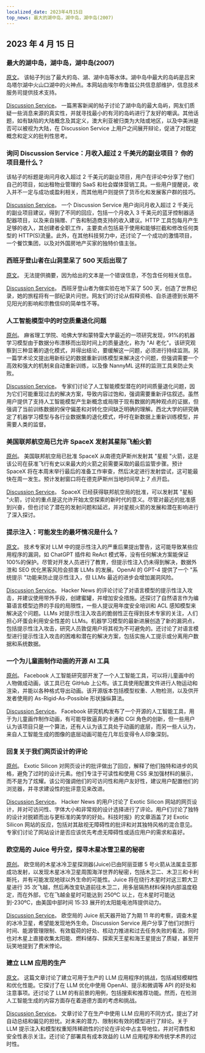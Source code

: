 ```yaml
---
localized_date: 2023年4月15日
top_news: 最大的湖中岛，湖中岛，湖中岛(2007)
---
```




## 2023 年 4 月 15 日

### 最大的湖中岛，湖中岛，湖中岛(2007)

[原文](https://www.elbruz.org/special-projects/islands-and-lakes/)。
该帖子列出了最大的岛、湖、湖中岛等水体。湖中岛中最大的岛屿是吕宋岛塔尔湖中火山口湖中的火神点。本网站由埃尔布鲁兹公共信息部维护，信息技术服务司提供技术支持。

[Discussion Service](http://news.ycombinator.com/item?id=35567026)。
一篇黑客新闻的帖子讨论了湖中岛的最大岛屿，网友们质疑一些消息来源的真实性，并就寻找最小的有河的岛屿进行了友好的嘲讽。其他话题，如有缺陷的大陆概念及其定义，澳大利亚被归类为大陆或地区，以及中美洲是否可以被视为大陆，在 Discussion Service 上用户之间展开辩论，促进了对既定概念和定义的批判性思考。

### 询问 Discussion Service：月收入超过 2 千美元的副业项目？ 你的项目是什么？

该帖子的标题是询问月收入超过 2 千美元的副业项目，用户在评论中分享了他们自己的项目，如出租物业管理的 SaaS 和社会媒体营销工具。一些用户提醒说，收入并不一定与成功或盈利相关，而其他用户则提供了货币化和发展客户群的技巧。

[Discussion Service](http://news.ycombinator.com/item?id=35567822)。
一个 Discussion Service 用户询问月收入超过 2 千美元的副业项目建议，得到了不同的回应，包括一个月收入 3 千美元的蓝牙控制器适配器项目，以及来自捐赠、广告和制造商支持的收入建议。HTTP 工具包每月产生足够的收入，其创建者全职工作，主要卖点包括易于使用和能够拦截和修改任何类型的 HTTP(S)流量。此外，在其他科技努力中，还讨论了一个成功的激情项目，一个餐饮集团，以及对外国房地产买家的独特价值主张。

### 西班牙登山者在山洞里呆了 500 天后出现了

[原文](https://www.cbc.ca/news/world/spain-cave-500-days-beatriz-flamini-1.6810428)。
无法提供摘要，因为给出的文本是一个错误信息，不包含任何相关信息。

[Discussion Service](http://news.ycombinator.com/item?id=35571481)。
西班牙登山者为做实验在地下呆了 500 天，创造了世界纪录，她的旅程将有一部纪录片问世。网友们的讨论从假释资格、自杀道德到长期不见阳光的影响和宗教信仰的简单性不等。

### 人工智能模型中的时空质量退化问题

[原创](https://www.nannyml.com/blog/91-of-ml-perfomance-degrade-in-time)。
麻省理工学院、哈佛大学和蒙特雷大学最近的一项研究发现，91%的机器学习模型由于数据分布漂移而出现时间上的质量退化，称为 "AI 老化"。该研究观察到三种显著的退化模式，并得出结论，要缓解这一问题，必须进行持续监测。另一篇学术论文提出用新标记的数据重新训练模型来解决这个问题，但强调需要一个高效和强大的机制来自动重新训练，以及像 NannyML 这样的监测工具来防止失败。

[Discussion Service](http://news.ycombinator.com/item?id=35566145)。
专家们讨论了人工智能模型潜在的时间质量退化问题，因为它们可能重现过去的解决方案，导致内容过饱和，强调需要重新评估叙述。虽然用户提供了支持人工智能模型产生新概念或局限于现有数据的两种观点的证据，但强调了当前训练数据的保守偏差和对转化空间缺乏明确的理解。西北大学的研究确定了机器学习模型与各行业数据集的退化模式，呼吁在新数据上重新训练模型，并需要人类的监督。

### 美国联邦航空局已允许 SpaceX 发射其星际飞船火箭

[原创](https://arstechnica.com/science/2023/04/green-light-go-spacex-receives-a-launch-license-from-the-faa-for-starship/)。
美国联邦航空局已批准 SpaceX 从南德克萨斯州发射其 "星舰 "火箭，这是该公司在获准飞行有史以来最大的火箭之前需要采取的最后监管步骤。预计 SpaceX 将在本周末举行最后的准备工作审查，然后决定进行发射尝试，这可能最快在周一发生。预计发射窗口将在德克萨斯州当地时间早上 7 点开启。

[Discussion Service](http://news.ycombinator.com/item?id=35575298)。
SpaceX 已经获得联邦航空局的批准，可以发射其 "星船 "火箭，讨论的重点是这允许开始太空探索的新时代的意义。尽管对最近的批准感到兴奋，但也讨论了潜在的发射问题和延迟，并对星舰火箭的发展和潜在影响进行了深入探讨。

### 提示注入：可能发生的最坏情况是什么？

[原文](https://simonwillison.net/2023/Apr/14/worst-that-can-happen/)。
技术专家对 LLM 中的提示性注入的严重后果提出警告，这可能导致某些应用程序的漏洞，如 ChatGPT 插件和 ReAct 模式等，没有任何解决方案能保证 100%的保护。尽管对开发人员进行了教育，但提示性注入仍未得到解决，数据外泄和 SEO 优化黑客风险会损害 LLMs 的发展。OpenAI 的 GPT-4 提供了一个 "系统提示 "功能来防止提示性注入，但 LLMs 最近的进步会增加漏洞风险。

[Discussion Service](http://news.ycombinator.com/item?id=35572290)。
Hacker News 的评论讨论了对语言模型的提示性注入攻击，并建议使用带外手段，创建蜜罐，并增加安全措施。还探讨了自然语言作为编纂语言模型边界的手段的局限性，一些人提议用年度安全培训和 ACL 感知模型来解决这个问题。LLMs 对提示性注入攻击的脆弱性正在得到技术专家的关注，人们担心坏蛋会利用安全性差的 LLMs。机器学习模型的最新进展创造了新的漏洞点，包括提示性注入攻击，研究人员敦促用户将其视为不可避免的。还讨论了对语言模型进行提示性注入攻击的困难和潜在的解决方案，包括实施人工提示或分离用户数据和系统数据。

### 一个为儿童画制作动画的开源 AI 工具

[原创](https://github.com/facebookresearch/AnimatedDrawings)。
Facebook 人工智能研究部开发了一个人工智能工具，可以将儿童画中的人物做成动画，该工具已在 GitHub 上公布。该工具使用配置文件进行人物运动和渲染，并能以各种格式导出动画。该开源版本包括模型权重、人物检测，以及供开发者使用的 As-Rigid-As-Possible 形状操纵算法。

[Discussion Service](http://news.ycombinator.com/item?id=35565681)。
Facebook 研究机构发布了一个开源的人工智能工具，用于为儿童画作制作动画，有可能导致逼真的卡通和 CGI 角色的创新，但一些用户认为该项目只是一个算法，还有人认为该工具处于动画的底层，而另一些人认为，来自人工智能生成的图像的底层动画可能在几年后变得令人印象深刻。

### 回复关于我们网页设计的评论

[原创](https://research.exoticsilicon.com/articles/replying_to_comments)。
Exotic Silicon 对网页设计的批评做出了回应，解释了他们独特和进步的风格，避免了过时的设计元素。他们专注于可读性和使用 CSS 来加强材料的展示，而不是为了炫耀。该公司强调他们的可访问性和用户友好性，建议用户配置他们的浏览器，并寻求建设性的批评意见来改进。

[Discussion Service](http://news.ycombinator.com/item?id=35567285)。
Hacker News 的用户讨论了 Exotic Silicon 网站的网页设计，并对可访问性、字体大小和非常规的设计选择进行了评论。用户们讨论了独特的设计对脱颖而出与更标准的美学的好处。科技时报》的文章涵盖了对 Exotic Silicon 网站的反应，包括对其敌视无障碍性的批评和对其独特风格的混合意见。专家们讨论了网站设计是否应该优先考虑无障碍性或适应用户的需求和喜好。

### 欧空局的 Juice 号升空，探寻木星冰雪卫星的秘密

[原创](https://www.esa.int/Science_Exploration/Space_Science/Juice/ESA_s_Juice_lifts_off_on_quest_to_discover_secrets_of_Jupiter_s_icy_moons)。
欧空局的木星冰冷卫星探测器(Juice)已由阿丽亚娜 5 号火箭从法属圭亚那成功发射，以发现木星冰冷卫星周围海洋世界的秘密，包括木卫二、木卫三和卡利斯托，并有可能发现地球以外生命的可能性。Juice 将在绕行木星时对这三颗大卫星进行 35 次飞越，然后再改变轨道前往木卫二，用多层隔热材料保持内部温度稳定，而在外部，它在飞越金星时可能达到 250ºC 以上，在木星时可能达到-230ºC，由美国中部时间 15:33 展开的太阳能电池阵提供动力。

[Discussion Service](http://news.ycombinator.com/item?id=35574177)。
欧空局的 Juice 航天器开始了为期 11 年的考察，调查木星的冰冷卫星，希望能发现地外生命。Discussion Service 用户分享了他们对旅行时间、能源管理限制、有效载荷的好处、核动力推进和过去任务失败的看法，同时也对木星上直接收集太阳能、燃料储存、探索天王星和海王星提出了质疑，甚至开玩笑地提到了费米悖论。

### 建立 LLM 应用的生产

[原文](https://huyenchip.com/2023/04/11/llm-engineering.html)。
这篇文章讨论了建立可用于生产的 LLM 应用程序的挑战，包括减轻模糊性和优化性能。它探讨了在 LLM 优化中使用 OpenAI、提示和微调等 API 的好处和注意事项。还讨论了 LLM 的有前景的用例，包括搜索和推荐功能。然而，在检测人工智能生成的内容方面存在着道德方面的考虑和挑战。

[Discussion Service](http://news.ycombinator.com/item?id=35565212)。
文章讨论了在生产中使用 LLM 应用的不同方式，提出了对自动总结和偏见的担忧。对未来的潜力、限制和有效的模型进行了辩论。关于 LLM 提示注入和模型权重矩阵稀疏性的讨论在评论中占主导地位，并对可靠性和安全性表示关注。还讨论了部署具有成本效益的 LLM 应用程序和传统学术界的过时性。


